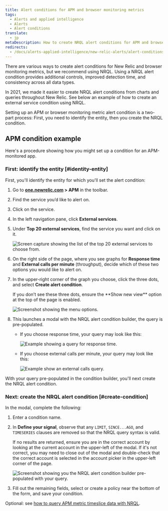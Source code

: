 ```yaml
---
title: Alert conditions for APM and browser monitoring metrics
tags:
  - Alerts and applied intelligence
  - Alerts
  - Alert conditions
translate:
  - jp
metaDescription: How to create NRQL alert conditions for APM and browser monitoring metrics.
redirects:
  - /docs/alerts-applied-intelligence/new-relic-alerts/alert-conditions/apm-metric-alert-conditions
---
```







There are various ways to create alert conditions for New Relic <InlinePopover type="apm" /> and browser monitoring metrics, but we recommend using NRQL. Using a NRQL alert condition provides additional controls, improved detection time, and consistency across all data types.

In 2021, we made it easier to create NRQL alert conditions from charts and queries throughout New Relic. See below an example of how to create an <InlinePopover type="apm" /> external service condition using NRQL.

Setting up an APM or browser monitoring metric alert condition is a two-part process: First, you need to identify the entity, then you create the NRQL condition.

## APM condition example

Here's a procedure showing how you might set up a condition for an APM-monitored app.

### First: identify the entity [#identity-entity]

First, you'll identify the entity for which you'll set the alert condition:

1. Go to **[one.newrelic.com](https://one.newrelic.com/all-capabilities) > APM** in the toolbar.
2. Find the service you’d like to alert on.
3. Click on the service.
4. In the left navigation pane, click **External services**.
5. Under **Top 20 external services**, find the service you want and click on it.

   <img
     title="top-twenty.png"
     alt="Screen capture showing the list of the top 20 external services to choose from."
     src={accountsTopTwenty}
   />
6. On the right side of the page, where you see graphs for **Response time** and **External calls per minute** (throughput), decide which of these two options you would like to alert on.
7. In the upper-right corner of the graph you choose, click the three dots, and select **Create alert condition**.

   <Callout variant="tip">
     If you don’t see these three dots, ensure the **Show new view** option at the top of the page is enabled.
   </Callout>

   <img
     title="external_service_graph.png"
     alt="Screenshot showing the menu options."
     src={accountsExternalServiceGraph}
   />
8. This launches a modal with the NRQL alert condition builder, the query is pre-populated.

   * If you choose response time, your query may look like this:

     <img
       title="response_time_query.png"
       alt="Example showing a query for response time."
       src={accountsResponseTimeQuery}
     />
   * If you choose external calls per minute, your query may look like this:

     <img
       title="external-calls-query.png"
       alt="Example show an external calls query."
       src={accountsExternalCallsQuery}
     />

With your query pre-populated in the condition builder, you'll next create the NRQL alert condition.

### Next: create the NRQL alert condition [#create-condition]

In the modal, complete the following:

1. Enter a condition name.
2. In **Define your signal**, observe that any `LIMIT`, `SINCE...AGO`, and `TIMESERIES` clauses are removed so that the NRQL query syntax is valid.

   <Callout variant="tip">
     If no results are returned, ensure you are in the correct account by looking at the current account in the upper-left of the modal.
     If it's not correct, you may need to close out of the modal and double-check that the correct account is selected in the account picker in the upper-left corner of the page.
   </Callout>

   <img
     title="nrql_condition_builder_modal.png"
     alt="Screenshot showing you the NRQL alert condition builder pre-populated with your query."
     src={accountsNrqlConditionBuilderModal}
   />
3. Fill out the remaining fields, select or create a policy near the bottom of the form, and save your condition.

Optional: see [how to query APM metric timeslice data with NRQL](/docs/query-your-data/nrql-new-relic-query-language/nrql-query-tutorials/query-apm-metric-timeslice-data-nrql#timeslice-conversion).
